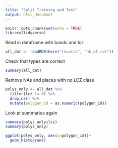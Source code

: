 ```yaml
---
title: "Split Training and Test"
output: html_document
---
```


```r
knitr::opts_chunk$set(echo = TRUE)
library(tidyverse)
```

Read in dataframe with bands and lcz

```r
all_dat <- readRDS(here("results", "hk_df.rds"))
```

Check that types are correct

```r
summary(all_dat)
```

Remove NAs and places with no LCZ class

```r
polys_only <- all_dat %>%
  filter(lcz != 0) %>%
  drop_na() %>%
  mutate(polygon_id = as.numeric(polygon_id))
```

Look at summaries again

```r
summary(polys_only$lcz)
summary(polys_only)

ggplot(polys_only, aes(x=polygon_id))+
  geom_histogram()
```


